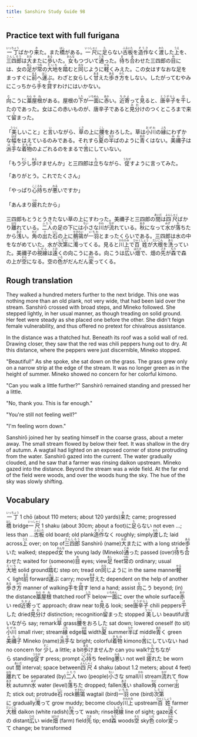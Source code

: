 ```yaml
---
title: Sanshiro Study Guide 98
---
```


## Practice text with full furigana

<p>
<ruby><rb>一丁</rb><rt>いっちょう</rt></ruby>ばかり<ruby><rb>来</rb><rt>き</rt></ruby>た。また<ruby><rb>橋</rb><rt>はし</rt></ruby>がある。<ruby><rb>一尺</rb><rt>いっしゃく</rt></ruby>に<ruby><rb>足</rb><rt>た</rt></ruby>らない<ruby><rb>古板</rb><rt>ふるいた</rt></ruby>を<ruby><rb>造作</rb><rt>ぞうさ</rt></ruby>なく<ruby><rb>渡</rb><rt>わた</rt></ruby>した<ruby><rb>上</rb><rt>うえ</rt></ruby>を、<ruby><rb>三四郎</rb><rt>さんしろう</rt></ruby>は<ruby><rb>大</rb><rt>おお</rt></ruby>またに<ruby><rb>歩</rb><rt>ある</rt></ruby>いた。<ruby><rb>女</rb><rt>おんな</rt></ruby>もつづいて<ruby><rb>通</rb><rt>とお</rt></ruby>った。<ruby><rb>待</rb><rt>ま</rt></ruby>ち<ruby><rb>合</rb><rt>あ</rt></ruby>わせた三四郎の<ruby><rb>目</rb><rt>め</rt></ruby>には、女の<ruby><rb>足</rb><rt>あし</rt></ruby>が<ruby><rb>常</rb><rt>つね</rt></ruby>の<ruby><rb>大地</rb><rt>だいち</rt></ruby>を<ruby><rb>踏</rb><rt>ふ</rt></ruby>むと<ruby><rb>同</rb><rt>おな</rt></ruby>じように<ruby><rb>軽</rb><rt>かる</rt></ruby>くみえた。この女はすなおな足をまっすぐに<ruby><rb>前</rb><rt>まえ</rt></ruby>へ<ruby><rb>運</rb><rt>はこ</rt></ruby>ぶ。わざと女らしく<ruby><rb>甘</rb><rt>あま</rt></ruby>えた<ruby><rb>歩</rb><rt>ある</rt></ruby>き<ruby><rb>方</rb><rt>かた</rt></ruby>をしない。したがってむやみにこっちから<ruby><rb>手</rb><rt>て</rt></ruby>を<ruby><rb>貸</rb><rt>か</rt></ruby>すわけにはいかない。
</p>

<p>
<ruby><rb>向</rb><rt>む</rt></ruby>こうに<ruby><rb>藁</rb><rt>わら</rt></ruby><ruby><rb>屋根</rb><rt>やね</rt></ruby>がある。屋根の<ruby><rb>下</rb><rt>した</rt></ruby>が<ruby><rb>一面</rb><rt>いちめん</rt></ruby>に<ruby><rb>赤</rb><rt>あか</rt></ruby>い。<ruby><rb>近寄</rb><rt>ちかよ</rt></ruby>って<ruby><rb>見</rb><rt>み</rt></ruby>ると、<ruby><rb>唐辛子</rb><rt>とうがらし</rt></ruby>を<ruby><rb>干</rb><rt>ほ</rt></ruby>したのであった。女はこの赤いものが、唐辛子であると<ruby><rb>見分</rb><rt>みわ</rt></ruby>けのつくところまで来て<ruby><rb>留</rb><rt>と</rt></ruby>まった。
</p>

<p>
「<ruby><rb>美</rb><rt>うつく</rt></ruby>しいこと」と<ruby><rb>言</rb><rt>い</rt></ruby>いながら、<ruby><rb>草</rb><rt>くさ</rt></ruby>の上に<ruby><rb>腰</rb><rt>こし</rt></ruby>をおろした。草は<ruby><rb>小川</rb><rt>おがわ</rt></ruby>の<ruby><rb>縁</rb><rt>ふち</rt></ruby>にわずかな<ruby><rb>幅</rb><rt>はば</rt></ruby>をはえているのみである。それすら<ruby><rb>夏</rb><rt>なつ</rt></ruby>の<ruby><rb>半</rb><rt>なか</rt></ruby>ばのように<ruby><rb>青</rb><rt>あお</rt></ruby>くはない。<ruby><rb>美禰子</rb><rt>みねこ</rt></ruby>は<ruby><rb>派手</rb><rt>はで</rt></ruby>な<ruby><rb>着物</rb><rt>きもの</rt></ruby>のよごれるのをまるで<ruby><rb>苦</rb><rt>く</rt></ruby>にしていない。
</p>

<p>
「もう<ruby><rb>少</rb><rt>すこ</rt></ruby>し<ruby><rb>歩</rb><rt>ある</rt></ruby>けませんか」と三四郎は<ruby><rb>立</rb><rt>た</rt></ruby>ちながら、<ruby><rb>促</rb><rt>うなが</rt></ruby>すように言ってみた。
</p>

「ありがとう。これでたくさん」

<p>
「やっぱり<ruby><rb>心持</rb><rt>こころも</rt></ruby>ちが<ruby><rb>悪</rb><rt>わる</rt></ruby>いですか」
</p>

<p>
「あんまり<ruby><rb>疲</rb><rt>つか</rt></ruby>れたから」
</p>

<p>
三四郎もとうとうきたない草の上にすわった。美禰子と三四郎の<ruby><rb>間</rb><rt>あいだ</rt></ruby>は<ruby><rb>四尺</rb><rt>よんしゃく</rt></ruby>ばかり<ruby><rb>離</rb><rt>はな</rt></ruby>れている。<ruby><rb>二人</rb><rt>ふたり</rt></ruby>の足の下には<ruby><rb>小</rb><rt>ちい</rt></ruby>さな<ruby><rb>川</rb><rt>かわ</rt></ruby>が<ruby><rb>流</rb><rt>なが</rt></ruby>れている。<ruby><rb>秋</rb><rt>あき</rt></ruby>になって<ruby><rb>水</rb><rt>みず</rt></ruby>が<ruby><rb>落</rb><rt>お</rt></ruby>ちたから<ruby><rb>浅</rb><rt>あさ</rt></ruby>い。<ruby><rb>角</rb><rt>かど</rt></ruby>の<ruby><rb>出</rb><rt>で</rt></ruby>た<ruby><rb>石</rb><rt>いし</rt></ruby>の上に<ruby><rb>鶺鴒</rb><rt>せきれい</rt></ruby>が<ruby><rb>一羽</rb><rt>いちわ</rt></ruby>とまったくらいである。三四郎は水の中をながめていた。水が<ruby><rb>次第</rb><rt>しだい</rt></ruby>に<ruby><rb>濁</rb><rt>にご</rt></ruby>ってくる。見ると<ruby><rb>川上</rb><rt>かわかみ</rt></ruby>で<ruby><rb>百姓</rb><rt>ひゃくしょう</rt></ruby>が<ruby><rb>大根</rb><rt>だいこん</rt></ruby>を<ruby><rb>洗</rb><rt>あら</rt></ruby>っていた。美禰子の<ruby><rb>視線</rb><rt>しせん</rt></ruby>は<ruby><rb>遠</rb><rt>とお</rt></ruby>くの向こうにある。向こうは<ruby><rb>広</rb><rt>ひろ</rt></ruby>い<ruby><rb>畑</rb><rt>はたけ</rt></ruby>で、畑の<ruby><rb>先</rb><rt>さき</rt></ruby>が<ruby><rb>森</rb><rt>もり</rt></ruby>で森の上が<ruby><rb>空</rb><rt>そら</rt></ruby>になる。空の<ruby><rb>色</rb><rt>いろ</rt></ruby>がだんだん<ruby><rb>変</rb><rt>かわ</rt></ruby>ってくる。
</p>


## Rough translation

They walked a hundred meters further to the next bridge. This one was nothing more than an old plank, not very wide, that had been laid over the stream. Sanshirō crossed with broad steps, and Mineko followed. She stepped lightly, in her usual manner, as though treading on solid ground. Her feet were steady as she placed one before the other. She didn't feign female vulnerability, and thus offered no pretext for chivalrous assistance.

In the distance was a thatched hut. Beneath its roof was a solid wall of red. Drawing closer, they saw that the red was chili peppers hung out to dry. At this distance, where the peppers were just discernible, Mineko stopped.

"Beautiful!" As she spoke, she sat down on the grass. The grass grew only on a narrow strip at the edge of the stream. It was no longer green as in the height of summer. Mineko showed no concern for her colorful kimono.

"Can you walk a little further?" Sanshirō remained standing and pressed her a little.

"No, thank you. This is far enough."

"You're still not feeling well?"

"I'm feeling worn down."

Sanshirō joined her by seating himself in the coarse grass, about a meter away. The small stream flowed by below their feet. It was shallow in the dry of autumn. A wagtail had lighted on an exposed corner of stone protruding from the water. Sanshirō gazed into the current. The water gradually clouded, and he saw that a farmer was rinsing daikon upstream. Mineko gazed into the distance. Beyond the stream was a wide field. At the far end of the field were woods, and over the woods hung the sky. The hue of the sky was slowly shifting.  


## Vocabulary

<p>
<span class="vocabstudy"><ruby><rb>一丁</rb><rt>いっちょう</rt></ruby>&nbsp;1 chō (about 110 meters; about 120 yards)</span><span class="vocabstudy"><ruby><rb>来</rb><rt>き</rt></ruby>た&nbsp;came; progressed</span><span class="vocabstudy"><ruby><rb>橋</rb><rt>はし</rt></ruby>&nbsp;bridge</span><span class="vocabstudy"><ruby><rb>一尺</rb><rt>いっしゃく</rt></ruby>&nbsp;1 shaku (about 30cm; about a foot)</span><span class="vocabstudy">に<ruby><rb>足</rb><rt>た</rt></ruby>らない&nbsp;not even ...; less than ...</span><span class="vocabstudy"><ruby><rb>古板</rb><rt>ふるいた</rt></ruby>&nbsp;old board; old plank</span><span class="vocabstudy"><ruby><rb>造作</rb><rt>ぞうさ</rt></ruby>なく&nbsp;roughly; simply</span><span class="vocabstudy"><ruby><rb>渡</rb><rt>わた</rt></ruby>した&nbsp;laid across</span><span class="vocabstudy"><ruby><rb>上</rb><rt>うえ</rt></ruby>&nbsp;over; on top of</span><span class="vocabstudy"><ruby><rb>三四郎</rb><rt>さんしろう</rt></ruby>&nbsp;Sanshirō (name)</span><span class="vocabstudy"><ruby><rb>大</rb><rt>おお</rt></ruby>またに&nbsp;with a long stride</span><span class="vocabstudy"><ruby><rb>歩</rb><rt>ある</rt></ruby>いた&nbsp;walked; stepped</span><span class="vocabstudy"><ruby><rb>女</rb><rt>おんな</rt></ruby>&nbsp;the young lady (Mineko)</span><span class="vocabstudy"><ruby><rb>通</rb><rt>とお</rt></ruby>った&nbsp;passed (over)</span><span class="vocabstudy"><ruby><rb>待</rb><rt>ま</rt></ruby>ち<ruby><rb>合</rb><rt>あ</rt></ruby>わせた&nbsp;waited for (someone)</span><span class="vocabstudy"><ruby><rb>目</rb><rt>め</rt></ruby>&nbsp;eyes; view</span><span class="vocabstudy"><ruby><rb>足</rb><rt>あし</rt></ruby>&nbsp;feet</span><span class="vocabstudy"><ruby><rb>常</rb><rt>つね</rt></ruby>の&nbsp;ordinary; usual</span><span class="vocabstudy"><ruby><rb>大地</rb><rt>だいち</rt></ruby>&nbsp;solid ground</span><span class="vocabstudy"><ruby><rb>踏</rb><rt>ふ</rt></ruby>む&nbsp;step on; tread on</span><span class="vocabstudy"><ruby><rb>同</rb><rt>おな</rt></ruby>じように&nbsp;in the same manner</span><span class="vocabstudy"><ruby><rb>軽</rb><rt>かる</rt></ruby>く&nbsp;light</span><span class="vocabstudy"><ruby><rb>前</rb><rt>まえ</rt></ruby>&nbsp;forward</span><span class="vocabstudy"><ruby><rb>運</rb><rt>はこ</rt></ruby>ぶ&nbsp;carry; move</span><span class="vocabstudy"><ruby><rb>甘</rb><rt>あま</rt></ruby>えた&nbsp;dependent on the help of another</span><span class="vocabstudy"><ruby><rb>歩</rb><rt>ある</rt></ruby>き<ruby><rb>方</rb><rt>かた</rt></ruby>&nbsp;manner of walking</span><span class="vocabstudy"><ruby><rb>手</rb><rt>て</rt></ruby>を<ruby><rb>貸</rb><rt>か</rt></ruby>す&nbsp;lend a hand; assist</span>
<span class="vocabstudy"><ruby><rb>向</rb><rt>む</rt></ruby>こう&nbsp;beyond; (in) the distance</span><span class="vocabstudy"><ruby><rb>藁</rb><rt>わら</rt></ruby><ruby><rb>屋根</rb><rt>やね</rt></ruby>&nbsp;thatched roof</span><span class="vocabstudy"><ruby><rb>下</rb><rt>した</rt></ruby>&nbsp;below</span><span class="vocabstudy"><ruby><rb>一面</rb><rt>いちめん</rt></ruby>に&nbsp;over the whole surface</span><span class="vocabstudy"><ruby><rb>赤</rb><rt>あか</rt></ruby>い&nbsp;red</span><span class="vocabstudy"><ruby><rb>近寄</rb><rt>ちかよ</rt></ruby>って&nbsp;approach; draw near to</span><span class="vocabstudy"><ruby><rb>見</rb><rt>み</rt></ruby>る&nbsp;look; see</span><span class="vocabstudy"><ruby><rb>唐辛子</rb><rt>とうがらし</rt></ruby>&nbsp;chili peppers</span><span class="vocabstudy"><ruby><rb>干</rb><rt>ほ</rt></ruby>した&nbsp;dried</span><span class="vocabstudy"><ruby><rb>見分</rb><rt>みわ</rt></ruby>け&nbsp;distinction; recognition</span><span class="vocabstudy"><ruby><rb>留</rb><rt>と</rt></ruby>まった&nbsp;stopped</span>
<span class="vocabstudy"><ruby><rb>美</rb><rt>うつく</rt></ruby>しい&nbsp;beautiful</span><span class="vocabstudy"><ruby><rb>言</rb><rt>い</rt></ruby>いながら&nbsp;say; remark</span><span class="vocabstudy"><ruby><rb>草</rb><rt>くさ</rt></ruby>&nbsp;grass</span><span class="vocabstudy"><ruby><rb>腰</rb><rt>こし</rt></ruby>をおろした&nbsp;sat down; lowered oneself (to sit)</span><span class="vocabstudy"><ruby><rb>小川</rb><rt>おがわ</rt></ruby>&nbsp;small river; stream</span><span class="vocabstudy"><ruby><rb>縁</rb><rt>ふち</rt></ruby>&nbsp;edge</span><span class="vocabstudy"><ruby><rb>幅</rb><rt>はば</rt></ruby>&nbsp;width</span><span class="vocabstudy"><ruby><rb>夏</rb><rt>なつ</rt></ruby>&nbsp;summer</span><span class="vocabstudy"><ruby><rb>半</rb><rt>なか</rt></ruby>ば&nbsp;middle</span><span class="vocabstudy"><ruby><rb>青</rb><rt>あお</rt></ruby>く&nbsp;green</span><span class="vocabstudy"><ruby><rb>美禰子</rb><rt>みねこ</rt></ruby>&nbsp;Mineko (name)</span><span class="vocabstudy"><ruby><rb>派手</rb><rt>はで</rt></ruby>な&nbsp;bright; colorful</span><span class="vocabstudy"><ruby><rb>着物</rb><rt>きもの</rt></ruby>&nbsp;kimono</span><span class="vocabstudy"><ruby><rb>苦</rb><rt>く</rt></ruby>にしていない&nbsp;had no concern for</span>
<span class="vocabstudy"><ruby><rb>少</rb><rt>すこ</rt></ruby>し&nbsp;a little; a bit</span><span class="vocabstudy"><ruby><rb>歩</rb><rt>ある</rt></ruby>けませんか&nbsp;can you walk?</span><span class="vocabstudy"><ruby><rb>立</rb><rt>た</rt></ruby>ちながら&nbsp;standing</span><span class="vocabstudy"><ruby><rb>促</rb><rt>うなが</rt></ruby>す&nbsp;press; prompt</span>
<span class="vocabstudy"><ruby><rb>心持</rb><rt>こころも</rt></ruby>ち&nbsp;feeling</span><span class="vocabstudy"><ruby><rb>悪</rb><rt>わる</rt></ruby>い&nbsp;not well</span>
<span class="vocabstudy"><ruby><rb>疲</rb><rt>つか</rt></ruby>れた&nbsp;be worn out</span>
<span class="vocabstudy"><ruby><rb>間</rb><rt>あいだ</rt></ruby>&nbsp;interval; space between</span><span class="vocabstudy"><ruby><rb>四尺</rb><rt>よんしゃく</rt></ruby>&nbsp;4 shaku (about 1.2 meters; about 4 feet)</span><span class="vocabstudy"><ruby><rb>離</rb><rt>はな</rt></ruby>れて&nbsp;be separated (by)</span><span class="vocabstudy"><ruby><rb>二人</rb><rt>ふたり</rt></ruby>&nbsp;two (people)</span><span class="vocabstudy"><ruby><rb>小</rb><rt>ちい</rt></ruby>さな&nbsp;small</span><span class="vocabstudy"><ruby><rb>川</rb><rt>かわ</rt></ruby>&nbsp;stream</span><span class="vocabstudy"><ruby><rb>流</rb><rt>なが</rt></ruby>れて&nbsp;flow</span><span class="vocabstudy"><ruby><rb>秋</rb><rt>あき</rt></ruby>&nbsp;autumn</span><span class="vocabstudy"><ruby><rb>水</rb><rt>みず</rt></ruby>&nbsp;water (level)</span><span class="vocabstudy"><ruby><rb>落</rb><rt>お</rt></ruby>ちた&nbsp;dropped; fallen</span><span class="vocabstudy"><ruby><rb>浅</rb><rt>あさ</rt></ruby>い&nbsp;shallow</span><span class="vocabstudy"><ruby><rb>角</rb><rt>かど</rt></ruby>&nbsp;corner</span><span class="vocabstudy"><ruby><rb>出</rb><rt>で</rt></ruby>た&nbsp;stick out; protrude</span><span class="vocabstudy"><ruby><rb>石</rb><rt>いし</rt></ruby>&nbsp;rock</span><span class="vocabstudy"><ruby><rb>鶺鴒</rb><rt>せきれい</rt></ruby>&nbsp;wagtail (bird)</span><span class="vocabstudy"><ruby><rb>一羽</rb><rt>いちわ</rt></ruby>&nbsp;one (bird)</span><span class="vocabstudy"><ruby><rb>次第</rb><rt>しだい</rt></ruby>に&nbsp;gradually</span><span class="vocabstudy"><ruby><rb>濁</rb><rt>にご</rt></ruby>って&nbsp;grow muddy; become cloudy</span><span class="vocabstudy"><ruby><rb>川上</rb><rt>かわかみ</rt></ruby>&nbsp;upstream</span><span class="vocabstudy"><ruby><rb>百姓</rb><rt>ひゃくしょう</rt></ruby>&nbsp;farmer</span><span class="vocabstudy"><ruby><rb>大根</rb><rt>だいこん</rt></ruby>&nbsp;daikon (white radish)</span><span class="vocabstudy"><ruby><rb>洗</rb><rt>あら</rt></ruby>って&nbsp;wash; rinse</span><span class="vocabstudy"><ruby><rb>視線</rb><rt>しせん</rt></ruby>&nbsp;line of sight; gaze</span><span class="vocabstudy"><ruby><rb>遠</rb><rt>とお</rt></ruby>くの&nbsp;distant</span><span class="vocabstudy"><ruby><rb>広</rb><rt>ひろ</rt></ruby>い&nbsp;wide</span><span class="vocabstudy"><ruby><rb>畑</rb><rt>はたけ</rt></ruby>&nbsp;(farm) field</span><span class="vocabstudy"><ruby><rb>先</rb><rt>さき</rt></ruby>&nbsp;tip; end</span><span class="vocabstudy"><ruby><rb>森</rb><rt>もり</rt></ruby>&nbsp;woods</span><span class="vocabstudy"><ruby><rb>空</rb><rt>そら</rt></ruby>&nbsp;sky</span><span class="vocabstudy"><ruby><rb>色</rb><rt>いろ</rt></ruby>&nbsp;color</span><span class="vocabstudy"><ruby><rb>変</rb><rt>かわ</rt></ruby>って&nbsp;change; be transformed</span>
</p>
